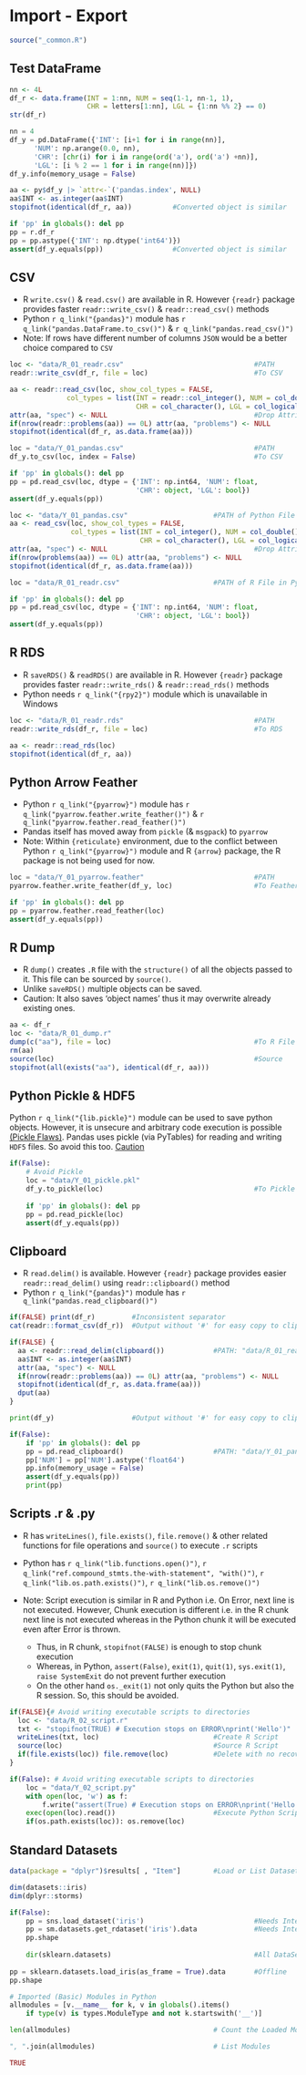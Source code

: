 # Import - Export {#in-out-p06}

```r
source("_common.R")
```

## Test DataFrame

```r
nn <- 4L
df_r <- data.frame(INT = 1:nn, NUM = seq(1-1, nn-1, 1), 
                   CHR = letters[1:nn], LGL = {1:nn %% 2} == 0)
str(df_r)
```

```python
nn = 4
df_y = pd.DataFrame({'INT': [i+1 for i in range(nn)], 
      'NUM': np.arange(0.0, nn),
      'CHR': [chr(i) for i in range(ord('a'), ord('a') +nn)],
      'LGL': [i % 2 == 1 for i in range(nn)]})
df_y.info(memory_usage = False)

```

```r
aa <- py$df_y |> `attr<-`('pandas.index', NULL) 
aa$INT <- as.integer(aa$INT)
stopifnot(identical(df_r, aa))          #Converted object is similar
```

```python
if 'pp' in globals(): del pp
pp = r.df_r
pp = pp.astype({'INT': np.dtype('int64')})
assert(df_y.equals(pp))                 #Converted object is similar

```

## CSV

- R `write.csv()` & `read.csv()` are available in R. However `{readr}` package provides faster  `readr::write_csv()` & `readr::read_csv()` methods
- Python `r q_link("{pandas}")` module has `r q_link("pandas.DataFrame.to_csv()")` & `r q_link("pandas.read_csv()")`
- Note: If rows have different number of columns `JSON` would be a better choice compared to `CSV` 

```r
loc <- "data/R_01_readr.csv"                                #PATH
readr::write_csv(df_r, file = loc)                          #To CSV

aa <- readr::read_csv(loc, show_col_types = FALSE, 
              col_types = list(INT = readr::col_integer(), NUM = col_double(), 
                               CHR = col_character(), LGL = col_logical()))
attr(aa, "spec") <- NULL                                    #Drop Attribute
if(nrow(readr::problems(aa)) == 0L) attr(aa, "problems") <- NULL
stopifnot(identical(df_r, as.data.frame(aa)))
```

```python
loc = "data/Y_01_pandas.csv"                                #PATH
df_y.to_csv(loc, index = False)                             #To CSV

if 'pp' in globals(): del pp
pp = pd.read_csv(loc, dtype = {'INT': np.int64, 'NUM': float, 
                               'CHR': object, 'LGL': bool})
assert(df_y.equals(pp))

```

```r
loc <- "data/Y_01_pandas.csv"                     #PATH of Python File in R
aa <- read_csv(loc, show_col_types = FALSE, 
               col_types = list(INT = col_integer(), NUM = col_double(), 
                                CHR = col_character(), LGL = col_logical()))
attr(aa, "spec") <- NULL                                    #Drop Attribute
if(nrow(problems(aa)) == 0L) attr(aa, "problems") <- NULL
stopifnot(identical(df_r, as.data.frame(aa)))
```

```python
loc = "data/R_01_readr.csv"                       #PATH of R File in Python

if 'pp' in globals(): del pp
pp = pd.read_csv(loc, dtype = {'INT': np.int64, 'NUM': float, 
                               'CHR': object, 'LGL': bool})
assert(df_y.equals(pp))

```

## R RDS

- R `saveRDS()` & `readRDS()` are available in R. However `{readr}` package provides faster  `readr::write_rds()` & `readr::read_rds()` methods
- Python needs `r q_link("{rpy2}")` module which is unavailable in Windows

```r
loc <- "data/R_01_readr.rds"                                #PATH
readr::write_rds(df_r, file = loc)                          #To RDS

aa <- readr::read_rds(loc)
stopifnot(identical(df_r, aa))
```

## Python Arrow Feather

- Python `r q_link("{pyarrow}")` module has `r q_link("pyarrow.feather.write_feather()")` & `r q_link("pyarrow.feather.read_feather()")`
- Pandas itself has moved away from `pickle` (& `msgpack`) to `pyarrow`
- Note: Within `{reticulate}` environment, due to the conflict between Python `r q_link("{pyarrow}")` module and R `{arrow}` package, the R package is not being used for now.

```python
loc = "data/Y_01_pyarrow.feather"                           #PATH
pyarrow.feather.write_feather(df_y, loc)                    #To Feather

if 'pp' in globals(): del pp
pp = pyarrow.feather.read_feather(loc)
assert(df_y.equals(pp))
```

## R Dump

- R `dump()` creates `.R` file with the `structure()` of all the objects passed to it. This file can be sourced by `source()`. 
- Unlike `saveRDS()` multiple objects can be saved. 
- Caution: It also saves 'object names' thus it may overwrite already existing ones.

```r
aa <- df_r
loc <- "data/R_01_dump.r"
dump(c("aa"), file = loc)                                   #To R File
rm(aa)
source(loc)                                                 #Source
stopifnot(all(exists("aa"), identical(df_r, aa)))
```

## Python Pickle & HDF5

::: {.rmdcaution}

Python `r q_link("{lib.pickle}")` module can be used to save python objects. However, it is unsecure and  arbitrary code execution is possible [(Pickle Flaws)](https://nedbatchelder.com/blog/202006/pickles_nine_flaws.html). 
Pandas uses pickle (via PyTables) for reading and writing `HDF5` files. So avoid this too. [Caution](https://pandas.pydata.org/docs/user_guide/io.html#io-hdf5)

```python
if(False):
    # Avoid Pickle
    loc = "data/Y_01_pickle.pkl"
    df_y.to_pickle(loc)                                     #To Pickle
    
    if 'pp' in globals(): del pp
    pp = pd.read_pickle(loc)
    assert(df_y.equals(pp))

```
:::

## Clipboard

- R `read.delim()` is available. However `{readr}` package provides easier `readr::read_delim()` using  `readr::clipboard()` method
- Python `r q_link("{pandas}")` module has `r q_link("pandas.read_clipboard()")`

```r
if(FALSE) print(df_r)         #Inconsistent separator
cat(readr::format_csv(df_r))  #Output without '#' for easy copy to clipboard

if(FALSE) {
  aa <- readr::read_delim(clipboard())            #PATH: "data/R_01_readr.csv"
  aa$INT <- as.integer(aa$INT)
  attr(aa, "spec") <- NULL
  if(nrow(readr::problems(aa)) == 0L) attr(aa, "problems") <- NULL
  stopifnot(identical(df_r, as.data.frame(aa)))
  dput(aa)
}
```

```python
print(df_y)                   #Output without '#' for easy copy to clipboard

if(False):
    if 'pp' in globals(): del pp
    pp = pd.read_clipboard()                      #PATH: "data/Y_01_pandas.csv"
    pp['NUM'] = pp['NUM'].astype('float64')
    pp.info(memory_usage = False)
    assert(df_y.equals(pp))
    print(pp)

```

## Scripts .r & .py

- R has `writeLines()`, `file.exists()`, `file.remove()` & other related functions for file operations and `source()` to execute `.r` scripts
- Python has `r q_link("lib.functions.open()")`, `r q_link("ref.compound_stmts.the-with-statement", "with()")`, `r q_link("lib.os.path.exists()")`, `r q_link("lib.os.remove()")`

- Note: Script execution is similar in R and Python i.e. On Error, next line is not executed. However, Chunk execution is different i.e. in the R chunk next line is not executed whereas in the Python chunk it will be executed even after Error is thrown. 
  - Thus, in R chunk, `stopifnot(FALSE)` is enough to stop chunk execution 
  - Whereas, in Python, `assert(False)`, `exit(1)`, `quit(1)`, `sys.exit(1)`, `raise SystemExit` do not prevent further execution 
  - On the other hand `os._exit(1)` not only quits the Python but also the R session. So, this should be avoided.

```r
if(FALSE){# Avoid writing executable scripts to directories
  loc <- "data/R_02_script.r"
  txt <- "stopifnot(TRUE) # Execution stops on ERROR\nprint('Hello')"
  writeLines(txt, loc)                            #Create R Script
  source(loc)                                     #Source R Script
  if(file.exists(loc)) file.remove(loc)           #Delete with no recovery  
}
```

```python
if(False): # Avoid writing executable scripts to directories
    loc = "data/Y_02_script.py"
    with open(loc, 'w') as f:
        f.write("assert(True) # Execution stops on ERROR\nprint('Hello')")
    exec(open(loc).read())                        #Execute Python Script
    if(os.path.exists(loc)): os.remove(loc)

```

## Standard Datasets 

```r
data(package = "dplyr")$results[ , "Item"]        #Load or List Datasets

dim(datasets::iris)
dim(dplyr::storms)
```

```python
if(False):
    pp = sns.load_dataset('iris')                           #Needs Internet
    pp = sm.datasets.get_rdataset('iris').data              #Needs Internet
    pp.shape
    
    dir(sklearn.datasets)                                   #All DataSets
    
pp = sklearn.datasets.load_iris(as_frame = True).data       #Offline
pp.shape

```

```python
# Imported (Basic) Modules in Python 
allmodules = [v.__name__ for k, v in globals().items() 
    if type(v) is types.ModuleType and not k.startswith('__')]

len(allmodules)                                   # Count the Loaded Modules

", ".join(allmodules)                             # List Modules

```

```r
TRUE
```
